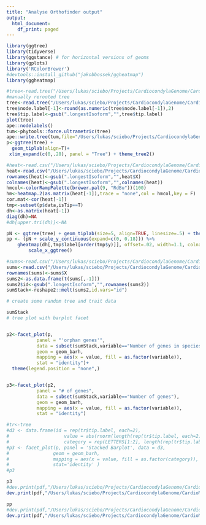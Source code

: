 ```yaml
---
title: "Analyse Orthofinder output"
output:
  html_document:
    df_print: paged
---
```



```r
library(ggtree)
library(tidyverse)
library(ggstance) # for horizontal versions of geoms
library(gplots)
library('RColorBrewer')
#devtools::install_github("jakobbossek/ggheatmap")
library(ggheatmap)
```

```r
#tree<-read.tree("/Users/lukas/sciebo/Projects/CardiocondylaGenome/CardioMinION/analyses/comparativeGenomics/Results_Sep18/Species_Tree/SpeciesTree_rooted.txt")
#manually rerooted tree
tree<-read.tree("/Users/lukas/sciebo/Projects/CardiocondylaGenome/CardioMinION/analyses/comparativeGenomics/Cobs.phylogeny.rerooted2.tre")
tree$node.label[-1]<-round(as.numeric(tree$node.label[-1]),2)
tree$tip.label<-gsub(".longestIsoform","",tree$tip.label)
plot(tree)
ape::nodelabels()
tum<-phytools::force.ultrametric(tree)
ape::write.tree(tum,file="/Users/lukas/sciebo/Projects/CardiocondylaGenome/CardioMinION/analyses/comparativeGenomics/Cobs.phylogeny.rerooted.ultrametric.tre")
p<-ggtree(tree) + 
  geom_tiplab(align=T)+
 xlim_expand(c(0,.28), panel = "Tree") + theme_tree2()

```


```r
#heat<-read.csv("/Users/lukas/sciebo/Projects/CardiocondylaGenome/CardioMinION/analyses/comparativeGenomics/Results_Sep18/Comparative_Genomics_Statistics/OrthologuesStats_one-to-one.tsv",sep="\t")
heat<-read.csv("/Users/lukas/sciebo/Projects/CardiocondylaGenome/CardioMinION/analyses/comparativeGenomics/Results_Sep21/Comparative_Genomics_Statistics/OrthologuesStats_one-to-one.tsv",sep="\t")
rownames(heat)<-gsub(".longestIsoform","",heat$X)
colnames(heat)<-gsub(".longestIsoform","",colnames(heat))
hmcol<-colorRampPalette(brewer.pal(9, "RdBu"))(100)
hm<-heatmap.2(as.matrix(heat[-1]),trace = "none",col = hmcol,key = F)
cor.mat<-cor(heat[-1])
tmp<-subset(p$data,isTip==T)
dh<-as.matrix(heat[-1])
diag(dh)=NA
#dh[upper.tri(dh)]<-NA
```

```r


pN <- ggtree(tree) + geom_tiplab(size=5, align=TRUE, linesize=.5) + theme_tree2()
pp <- (pN + scale_y_continuous(expand=c(0, 0.18))) %>%
    gheatmap(dh[,tmp$label[order(tmp$y)]], offset=.02, width=1.1, colnames=T,low="steelblue",high="red",legend_title = "one-to-one orthologs")%>%
        scale_x_ggtree()

```


```r

#sums<-read.csv("/Users/lukas/sciebo/Projects/CardiocondylaGenome/CardioMinION/analyses/comparativeGenomics/Results_Sep18/Comparative_Genomics_Statistics/Statistics_PerSpecies.tsv",sep="\t",nrows = 10)
sums<-read.csv("/Users/lukas/sciebo/Projects/CardiocondylaGenome/CardioMinION/analyses/comparativeGenomics/Results_Sep21/Comparative_Genomics_Statistics/Statistics_PerSpecies.tsv",sep="\t",nrows = 10)
rownames(sums)<-sums$X
sums2<-as.data.frame(t(sums[,-1]))
sums2$id<-gsub(".longestIsoform","",rownames(sums2))
sumStack<-reshape2::melt(sums2,id.vars="id")


```

```r
# create some random tree and trait data

sumStack
# tree plot with barplot facet


p2<-facet_plot(p,
           panel = "'orphan genes'",
           data = subset(sumStack,variable=="Number of genes in species-specific orthogroups"),
           geom = geom_barh,
           mapping = aes(x = value, fill = as.factor(variable)),
           stat = "identity")+
  theme(legend.position = "none",)


p3<-facet_plot(p2,
           panel = "# of genes",
           data = subset(sumStack,variable=="Number of genes"),
           geom = geom_barh,
           mapping = aes(x = value, fill = as.factor(variable)),
           stat = "identity")


```
```r

#tr<-tree
#d3 <- data.frame(id = rep(tr$tip.label, each=2),
#                    value = abs(rnorm(length(rep(tr$tip.label, each=2)), mean=100, sd=50)),
#                    category = rep(LETTERS[1:2], length(rep(tr$tip.label, each=2))))
#p3 <- facet_plot(p, panel = 'Stacked Barplot', data = d3, 
#                geom = geom_barh, 
#                mapping = aes(x = value, fill = as.factor(category)), 
#                stat='identity' ) 
#p3
```
```r
p3
#dev.print(pdf,"/Users/lukas/sciebo/Projects/CardiocondylaGenome/CardioMinION/analyses/comparativeGenomics/Results_Sep18/orthofinder1.pdf",width=8,height=5)
dev.print(pdf,"/Users/lukas/sciebo/Projects/CardiocondylaGenome/CardioMinION/analyses/comparativeGenomics/Results_Sep21/orthofinder1.pdf",width=8,height=5)
```
```r
pp
#dev.print(pdf,"/Users/lukas/sciebo/Projects/CardiocondylaGenome/CardioMinION/analyses/comparativeGenomics/Results_Sep18/orthofinder2.pdf",width=12,height=5)
dev.print(pdf,"/Users/lukas/sciebo/Projects/CardiocondylaGenome/CardioMinION/analyses/comparativeGenomics/Results_Sep21/orthofinder2.pdf",width=12,height=5)
```

